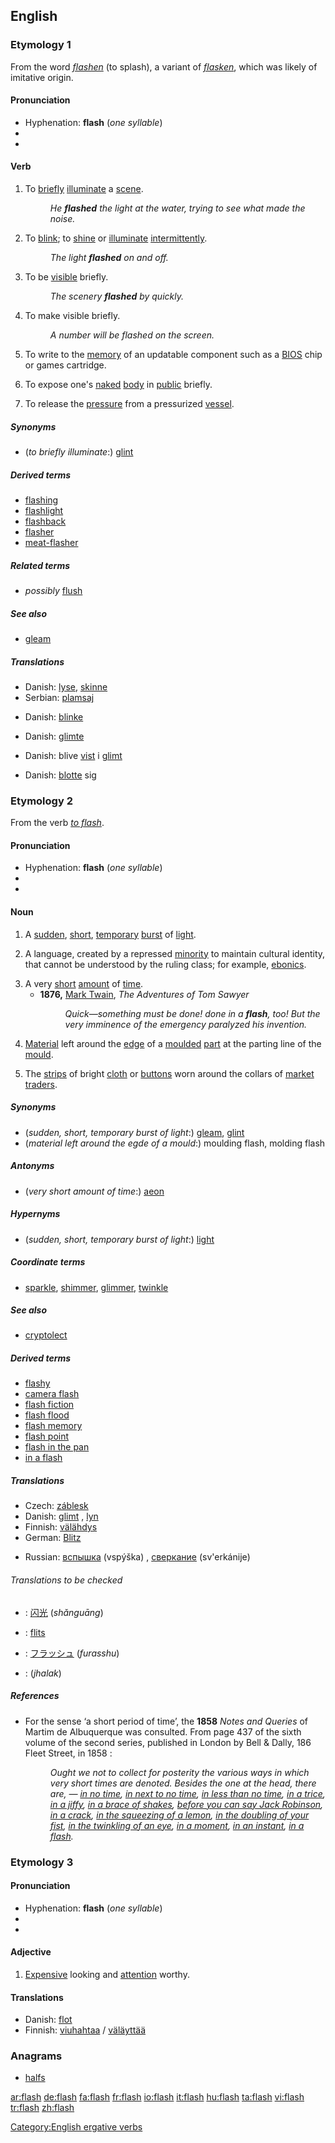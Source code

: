 ==English==

{{wikipedia}}
===Etymology 1===
From the {{ME.}} word ''[[flashen]]'' (to splash), a variant of ''[[flasken]]'', which was likely of imitative origin.

====Pronunciation====
*Hyphenation: '''flash''' (''one syllable'')
*{{rhymes|æʃ}}
*{{audio|en-us-flash.ogg|Audio (US)}}

====Verb====
{{en-verb|flash|es}}

# To [[brief]]ly [[illuminate]] a [[scene]].
#:''He '''flashed''' the light at the water, trying to see what made the noise.''
# To [[blink]]; to [[shine]] or [[illuminate]] [[intermittent]]ly.
#:''The light '''flashed''' on and off.''
# To be [[visible]] briefly.
#:''The scenery '''flashed''' by quickly.''
# To make visible briefly.
#:''A number will be flashed on the screen.''
# {{computing}} To write to the [[memory]] of an updatable component such as a [[BIOS]] chip or games cartridge.
# {{colloquial}} To expose one's [[naked]] [[body]] in [[public]] briefly.
# {{metallurgy}} To release the [[pressure]] from a pressurized [[vessel]].

=====Synonyms=====
*(''to briefly illuminate'':) [[glint]]

=====Derived terms=====
*[[flashing]]
*[[flashlight]]
*[[flashback]]
*[[flasher]]
*[[meat-flasher]]

=====Related terms=====
*''possibly'' [[flush]]

=====See also=====
*[[gleam]]

=====Translations=====
{{trans-top|briefly illuminate a scene}}
*Danish: [[lyse]], [[skinne]]
*Serbian: [[plamsaj]]
{{trans-mid}}
{{trans-bottom}}

{{trans-top|blink}}
*Danish: [[blinke]]
{{trans-mid}}
{{trans-bottom}}

{{trans-top|be visible briefly}}
*Danish: [[glimte]]
{{trans-mid}}
{{trans-bottom}}

{{trans-top|make visible briefly}}
*Danish: blive [[vise|vist]] i [[glimt]]
{{trans-mid}}
{{trans-bottom}}

{{trans-top|expose one's naked body briefly in public}}
*Danish: [[blotte]] sig
{{trans-mid}}
{{trans-bottom}}

===Etymology 2===
From the verb ''[[flash#Verb|to flash]]''.

====Pronunciation====
*Hyphenation: '''flash''' (''one syllable'')
*{{rhymes|æʃ}}
*{{audio|en-us-flash.ogg|Audio (US)}}

====Noun====
{{en-noun|flashes}}

# A [[sudden]], [[short]], [[temporary]] [[burst]] of [[light]].
# {{linguistics}} A language, created by a repressed [[minority]] to maintain cultural identity, that cannot be understood by the ruling class; for example, [[Ebonics|ebonics]].
# A very [[short]] [[amount]] of [[time]].
#*'''1876,''' [[w:Mark Twain|Mark Twain]], ''The Adventures of Tom Sawyer''
#*:''Quick—something must be done! done in a '''flash''', too! But the very imminence of the emergency paralyzed his invention.''
# [[material|Material]] left around the [[edge]] of a [[mould|moulded]] [[part]] at the parting line of the [[mould]].
# {{Cockney}} The [[strips]] of bright [[cloth]] or [[buttons]] worn around the collars of [[market]] [[traders]].

=====Synonyms=====
*(''sudden, short, temporary burst of light'':) [[gleam]], [[glint]]
*(''material left around the egde of a mould'':) moulding flash, molding flash

=====Antonyms=====
*(''very short amount of time'':) [[aeon]]

=====Hypernyms=====
*(''sudden, short, temporary burst of light'':) [[light]]

=====Coordinate terms=====
*[[sparkle]], [[shimmer]], [[glimmer]], [[twinkle]]

=====See also=====
*[[cryptolect]]

=====Derived terms=====
*[[flashy]]
*[[camera flash]]
*[[flash fiction]]
*[[flash flood]]
*[[flash memory]]
*[[flash point]]
*[[flash in the pan]]
*[[in a flash]]

=====Translations=====
{{trans-top|burst of light}}
*Czech: [[záblesk]] {{m}}
*Danish: [[glimt]] {{n}}, [[lyn]] {{n}}
*Finnish: [[välähdys]]
*German: [[Blitz]] {{m}}
{{trans-mid}}
*Russian: [[вспышка]] (vspýška) {{f}}, [[сверкание]] (sv'erkánije) {{n}}
{{trans-bottom}}

======Translations to be checked======
{{checktrans}}
{{trans-top|Translations to be checked}}
*{{ttbc|Chinese}}: [[闪光]] (''shǎnguāng'')
*{{ttbc|Dutch}}: [[flits]] {{f}}
{{trans-mid}}
*{{ttbc|Japanese}}: [[フラッシュ]] (''furasshu'')
*{{ttbc|Urdu}}: (''jhalak'')
{{trans-bottom}}

=====References=====
*For the sense ‘a short period of time’, the '''1858''' ''Notes and Queries'' of Martim de Albuquerque was consulted. From page 437 of the sixth volume of the second series, published in London by Bell & Dally, 186 Fleet Street, in 1858 :
*:''Ought we not to collect for posterity the various ways in which very short times are denoted. Besides the one at the head, there are, — [[in no time]], [[in next to no time]], [[in less than no time]], [[in a trice]], [[in a jiffy]], [[in a brace of shakes]], [[before you can say Jack Robinson]], [[in a crack]], [[in the squeezing of a lemon]], [[in the doubling of your fist]], [[in the twinkling of an eye]], [[in a moment]], [[in an instant]], [[in a flash]].''

===Etymology 3===
{{etystub}}

====Pronunciation====
*Hyphenation: '''flash''' (''one syllable'')
*{{rhymes|æʃ}}
*{{audio|en-us-flash.ogg|Audio (US)}}

====Adjective====
{{en-adj}}

# {{context|UK|and|NZ|slang}} [[expensive|Expensive]] looking and [[attention]] worthy.

====Translations====
{{rfc-level|Translations at L3+ (AutoFormat would have corrected level of Translations)}}
{{trans-top|expensive looking and attention worthy}}
*Danish: [[flot]]
*Finnish: [[viuhahtaa]]  / [[väläyttää]]
{{trans-mid}}
{{trans-bottom}}

===Anagrams===
*[[halfs]]

[[Category:English ergative verbs]]

[[ar:flash]]
[[de:flash]]
[[fa:flash]]
[[fr:flash]]
[[io:flash]]
[[it:flash]]
[[hu:flash]]
[[ta:flash]]
[[vi:flash]]
[[tr:flash]]
[[zh:flash]]